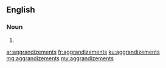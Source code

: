 ==English==

===Noun===
{{head|en}}
# {{plural of|aggrandizement}}

[[ar:aggrandizements]]
[[fr:aggrandizements]]
[[ku:aggrandizements]]
[[mg:aggrandizements]]
[[my:aggrandizements]]